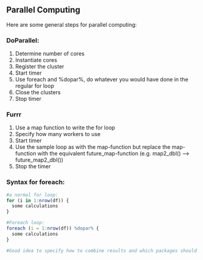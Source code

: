 
## Parallel Computing

Here are some general steps for parallel computing:

### DoParallel:

1.  Determine number of cores
2.  Instantiate cores
3.  Register the cluster
4.  Start timer
5.  Use foreach and %dopar%, do whatever you would have done in the regular for loop
6.  Close the clusters
7.  Stop timer

### Furrr

1.  Use a map function to write the for loop
2.  Specify how many workers to use
3.  Start timer
4.  Use the sample loop as with the map-function but replace the map-function with the equivalent future_map-function (e.g. map2_dbl() –\> future_map2_dbl())
5.  Stop the timer

### Syntax for foreach:

```r
#a normal for loop:
for (i in 1:nrow(df)) {
  some calculations
}

#Foreach loop:
foreach (i = 1:nrow(df)) %dopar% {
  some calculations
}

#Good idea to specify how to combine results and which packages should be available to the foreach loop

```

